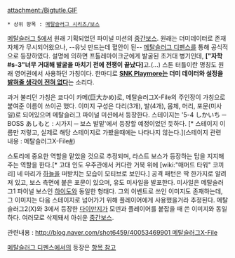 attachment:/Bigtutle.GIF

 * 상위 항목 : [[메탈슬러그 시리즈/보스]]

[[메탈슬러그 5]]에서 원래 기획되었던 파이널 미션의 [[중간보스]]. 원래는 더미데이터로 존재 자체가 무시되어왔으나, --유닛 만드는데 혈안이 된-- [[메탈슬러그 디펜스]]를 통해 공식적으로 등장하였다. 설명에 의하면 프톨레마이크군에게 발굴된 초거대 병기인데, '''["자학#s-3"너무 거대해 발굴을 마치기 전에 전쟁이 끝났다]'''고.(...) 스톤 터틀이란 명칭도 원래 영어권에서 사용하던 가칭이다. 한마디로 '''[[SNK Playmore]]는 더미 데이터와 설정을 [[안알랴줌|밝혀줄 생각이 전혀 없다]]'''는 소리다.

과거 불리던 가칭은 쿄다이 카메(巨大かめ)로, 메탈슬러그X-File의 주인장이 가칭으로 붙여준 이름이 쓰이곤 했다. 이미지 구성은 다리(3개), 발(4개), 몸체, 머리, 포문(미사일)로 되어있으며 메탈슬러그 파이널 미션에서 등장한다. 스테이지는 '5-4 しかいち ─ BOSS あしもと : 시가지 ─ 보스 발밑'에서 등장할 예정이었던 듯하다. [* 스테이지 이름만 저렇고, 실제로 해당 스테이지로 가봤을때에는 나타나지 않는다.](스테이지 관련 내용 : 메탈슬러그X-File[http://blog.naver.com/shot6459/40023418948 #])

스토리에 중요한 역할을 맡았을 것으로 추정되며, 라스트 보스가 등장하는 탑을 지지해 주는 역할을 한다.[* 고대 인도 우주관에서 커다란 거북 위에 [wiki:"매머드 타워" 코끼리] 네 마리가 [[천동탑|하늘]]을 떠받치는 모습이 모티브로 보인다.] 공격 패턴은 딱 한가지로 알려져 있고, 보스 측면에 붙은 포문이 있으며, 유도 미사일을 발포한다. 미사일은 메탈슬러그1 파이널 보스인 [[하이도]]와 동일한 형태다. 그외 이벤트로 쓰인 이미지도 존재하는데, 그 이미지는 다음 스테이지로 넘어가기 위해 플레이어에게 사용했을거라 추정된다. 메탈슬러그2(X)와 3에서 등장한 [[다이만지]]가 모덴과 플레이어를 붙잡을 때 쓴 이미지와 동일하다. 여러모로 삭제돼서 아쉬운 [[중간보스]].

관련내용 : [[http://blog.naver.com/shot6459/40053469901 메탈슬러그X-File]]

[[메탈슬러그 디펜스]]에서의 등장은 [[메탈슬러그 디펜스/유닛#s-6.8|항목 참고]]
